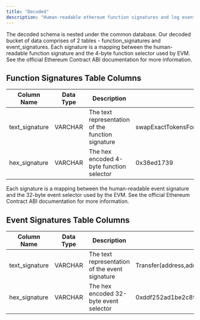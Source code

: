 ```yaml
---
title: "Decoded"
description: "Human-readable ethereum function signatures and log events."
---
```


The decoded schema is nested under the common database. Our decoded bucket of data comprises of 2 tables - function\_signatures and event\_signatures. Each signature is a mapping between the human-readable function signature and the 4-byte function selector used by EVM. See the official Ethereum Contract ABI documentation for more information.

## Function Signatures Table Columns

| Column Name     | Data Type | Description                                       | Example                                                              |
| --------------- | --------- | ------------------------------------------------- | -------------------------------------------------------------------- |
| text\_signature | VARCHAR   | The text representation of the function signature | swapExactTokensForTokens(uint256,uint256,address\[],address,uint256) |
| hex\_signature  | VARCHAR   | The hex encoded 4-byte function selector          | 0x38ed1739                                                           |

Each signature is a mapping between the human-readable event signature and the 32-byte event selector used by the EVM. See the official Ethereum Contract ABI documentation for more information.

## Event Signatures Table Columns

| Column Name     | Data Type | Description                                    | Example                                                            |
| --------------- | --------- | ---------------------------------------------- | ------------------------------------------------------------------ |
| text\_signature | VARCHAR   | The text representation of the event signature | Transfer(address,address,uint256)                                  |
| hex\_signature  | VARCHAR   | The hex encoded 32-byte event selector         | 0xddf252ad1be2c89b69c2b068fc378daa952ba7f163c4a11628f55a4df523b3ef |


